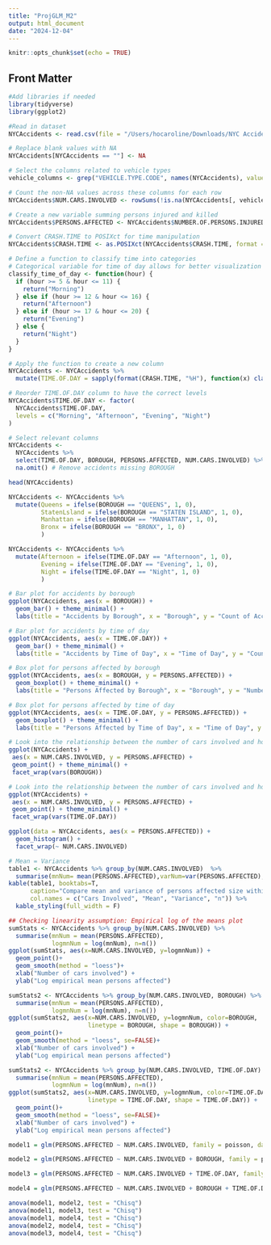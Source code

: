 ```yaml
---
title: "ProjGLM_M2"
output: html_document
date: "2024-12-04"
---
```


```r
knitr::opts_chunk$set(echo = TRUE)
```

## Front Matter

```r
#Add libraries if needed
library(tidyverse)
library(ggplot2)

#Read in dataset
NYCAccidents <- read.csv(file = "/Users/hocaroline/Downloads/NYC Accidents 2020.csv")
```

```r
# Replace blank values with NA
NYCAccidents[NYCAccidents == ""] <- NA

# Select the columns related to vehicle types
vehicle_columns <- grep("VEHICLE.TYPE.CODE", names(NYCAccidents), value = TRUE)

# Count the non-NA values across these columns for each row
NYCAccidents$NUM.CARS.INVOLVED <- rowSums(!is.na(NYCAccidents[, vehicle_columns]))

# Create a new variable summing persons injured and killed
NYCAccidents$PERSONS.AFFECTED <- NYCAccidents$NUMBER.OF.PERSONS.INJURED + NYCAccidents$NUMBER.OF.PERSONS.KILLED

# Convert CRASH.TIME to POSIXct for time manipulation
NYCAccidents$CRASH.TIME <- as.POSIXct(NYCAccidents$CRASH.TIME, format = "%H:%M:%S", tz = "UTC")

# Define a function to classify time into categories
# Categorical variable for time of day allows for better visualization
classify_time_of_day <- function(hour) {
  if (hour >= 5 & hour <= 11) {
    return("Morning")
  } else if (hour >= 12 & hour <= 16) {
    return("Afternoon")
  } else if (hour >= 17 & hour <= 20) {
    return("Evening")
  } else {
    return("Night")
  }
}

# Apply the function to create a new column
NYCAccidents <- NYCAccidents %>%
  mutate(TIME.OF.DAY = sapply(format(CRASH.TIME, "%H"), function(x) classify_time_of_day(as.numeric(x))))

# Reorder TIME.OF.DAY column to have the correct levels
NYCAccidents$TIME.OF.DAY <- factor(
  NYCAccidents$TIME.OF.DAY,
  levels = c("Morning", "Afternoon", "Evening", "Night")
)

# Select relevant columns
NYCAccidents <- 
  NYCAccidents %>%
  select(TIME.OF.DAY, BOROUGH, PERSONS.AFFECTED, NUM.CARS.INVOLVED) %>%
  na.omit() # Remove accidents missing BOROUGH

head(NYCAccidents)

NYCAccidents <- NYCAccidents %>% 
  mutate(Queens = ifelse(BOROUGH == "QUEENS", 1, 0),
         StatenLsland = ifelse(BOROUGH == "STATEN ISLAND", 1, 0),
         Manhattan = ifelse(BOROUGH == "MANHATTAN", 1, 0),
         Bronx = ifelse(BOROUGH == "BRONX", 1, 0)
         )

NYCAccidents <- NYCAccidents %>% 
  mutate(Afternoon = ifelse(TIME.OF.DAY == "Afternoon", 1, 0),
         Evening = ifelse(TIME.OF.DAY == "Evening", 1, 0),
         Night = ifelse(TIME.OF.DAY == "Night", 1, 0)
         )

```

```r
# Bar plot for accidents by borough
ggplot(NYCAccidents, aes(x = BOROUGH)) +
  geom_bar() + theme_minimal() +
  labs(title = "Accidents by Borough", x = "Borough", y = "Count of Accidents")

# Bar plot for accidents by time of day
ggplot(NYCAccidents, aes(x = TIME.OF.DAY)) +
  geom_bar() + theme_minimal() +
  labs(title = "Accidents by Time of Day", x = "Time of Day", y = "Count of Accidents")

# Box plot for persons affected by borough
ggplot(NYCAccidents, aes(x = BOROUGH, y = PERSONS.AFFECTED)) +
  geom_boxplot() + theme_minimal() +
  labs(title = "Persons Affected by Borough", x = "Borough", y = "Number of Persons Affected") 

# Box plot for persons affected by time of day
ggplot(NYCAccidents, aes(x = TIME.OF.DAY, y = PERSONS.AFFECTED)) +
  geom_boxplot() + theme_minimal() +
  labs(title = "Persons Affected by Time of Day", x = "Time of Day", y = "Number of Persons Affected") 

# Look into the relationship between the number of cars involved and how many people were affected faceted by borough
ggplot(NYCAccidents) +
 aes(x = NUM.CARS.INVOLVED, y = PERSONS.AFFECTED) +
 geom_point() + theme_minimal() +
 facet_wrap(vars(BOROUGH))

# Look into the relationship between the number of cars involved and how many people were affected faceted by time of day
ggplot(NYCAccidents) +
 aes(x = NUM.CARS.INVOLVED, y = PERSONS.AFFECTED) +
 geom_point() + theme_minimal() +
 facet_wrap(vars(TIME.OF.DAY))
```

```r
ggplot(data = NYCAccidents, aes(x = PERSONS.AFFECTED)) +
  geom_histogram() +
  facet_wrap(~ NUM.CARS.INVOLVED) 
```

```r
# Mean = Variance
table1 <- NYCAccidents %>% group_by(NUM.CARS.INVOLVED)  %>% 
  summarise(mnNum= mean(PERSONS.AFFECTED),varNum=var(PERSONS.AFFECTED),n=n())
kable(table1, booktabs=T, 
      caption="Compare mean and variance of persons affected size within each group separated by number of cars involved",
      col.names = c("Cars Involved", "Mean", "Variance", "n")) %>%
  kable_styling(full_width = F)
```

```r
## Checking linearity assumption: Empirical log of the means plot
sumStats <- NYCAccidents %>% group_by(NUM.CARS.INVOLVED) %>% 
  summarise(mnNum = mean(PERSONS.AFFECTED),
            logmnNum = log(mnNum), n=n())
ggplot(sumStats, aes(x=NUM.CARS.INVOLVED, y=logmnNum)) +
  geom_point()+
  geom_smooth(method = "loess")+
  xlab("Number of cars involved") +
  ylab("Log empirical mean persons affected") 
```

```r
sumStats2 <- NYCAccidents %>% group_by(NUM.CARS.INVOLVED, BOROUGH) %>% 
  summarise(mnNum = mean(PERSONS.AFFECTED),
            logmnNum = log(mnNum), n=n())
ggplot(sumStats2, aes(x=NUM.CARS.INVOLVED, y=logmnNum, color=BOROUGH,
                      linetype = BOROUGH, shape = BOROUGH)) +
  geom_point()+
  geom_smooth(method = "loess", se=FALSE)+
  xlab("Number of cars involved") +
  ylab("Log empirical mean persons affected") 
```

```r
sumStats2 <- NYCAccidents %>% group_by(NUM.CARS.INVOLVED, TIME.OF.DAY) %>% 
  summarise(mnNum = mean(PERSONS.AFFECTED),
            logmnNum = log(mnNum), n=n())
ggplot(sumStats2, aes(x=NUM.CARS.INVOLVED, y=logmnNum, color=TIME.OF.DAY,
                      linetype = TIME.OF.DAY, shape = TIME.OF.DAY)) +
  geom_point()+
  geom_smooth(method = "loess", se=FALSE)+
  xlab("Number of cars involved") +
  ylab("Log empirical mean persons affected") 
```

```r
model1 = glm(PERSONS.AFFECTED ~ NUM.CARS.INVOLVED, family = poisson, data = NYCAccidents)

model2 = glm(PERSONS.AFFECTED ~ NUM.CARS.INVOLVED + BOROUGH, family = poisson, data = NYCAccidents)

model3 = glm(PERSONS.AFFECTED ~ NUM.CARS.INVOLVED + TIME.OF.DAY, family = poisson, data = NYCAccidents)

model4 = glm(PERSONS.AFFECTED ~ NUM.CARS.INVOLVED + BOROUGH + TIME.OF.DAY, family = poisson, data = NYCAccidents)
```

```r
anova(model1, model2, test = "Chisq")
anova(model1, model3, test = "Chisq")
anova(model1, model4, test = "Chisq")
anova(model2, model4, test = "Chisq")
anova(model3, model4, test = "Chisq")
```

